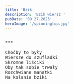 ```yaml
---
title: 'Bzik'
description: 'Bzik wiersz '
pubDate: '09.27.2023'
heroImage: '/spinningtop.jpg'
---
```

<pre>

***

Choćby to były
Wiersze do szufladki
Skromne liściki
Oby tak sobie trwały
Rozchwiane manatki
Na kolanie bziki

</pre>
